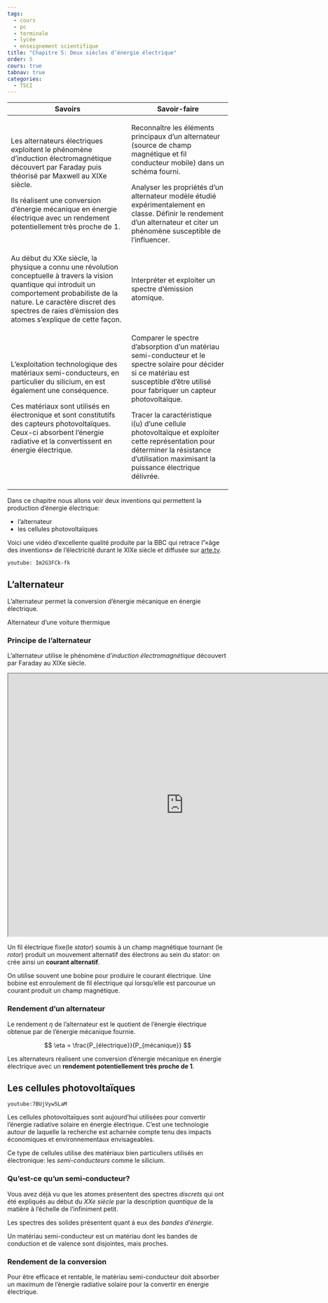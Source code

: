 ```yaml
---
tags:
  - cours
  - pc
  - terminale
  - lycée
  - enseignement scientifique
title: "Chapitre 5: Deux siècles d’énergie électrique"
order: 5
cours: true
tabnav: true
categories:
  - TSCI
---
```


::: programme

+---------------------------------------------------+------------------------------------------+
| Savoirs                                           | Savoir-faire                             |
+===================================================+==========================================+
| Les alternateurs électriques exploitent le        | Reconnaître les éléments principaux d’un |
| phénomène d’induction électromagnétique découvert | alternateur (source de champ magnétique  |
| par Faraday puis théorisé par Maxwell au XIXe     | et fil conducteur mobile) dans un schéma |
| siècle.                                           | fourni.                                  |
|                                                   |                                          |
| Ils réalisent une conversion d’énergie mécanique  | Analyser les propriétés d’un alternateur |
| en énergie électrique avec un rendement           | modèle étudié expérimentalement en       |
| potentiellement très proche de 1.                 | classe. Définir le rendement d’un        |
|                                                   | alternateur et citer un phénomène        |
|                                                   | susceptible de l’influencer.             |
+---------------------------------------------------+------------------------------------------+
| Au début du XXe siècle, la physique a connu une   | Interpréter et exploiter un spectre      |
| révolution conceptuelle à travers la vision       | d’émission atomique.                     |
| quantique qui introduit un comportement           |                                          |
| probabiliste de la nature. Le caractère discret   |                                          |
| des spectres de raies d’émission des atomes       |                                          |
| s’explique de cette façon.                        |                                          |
+---------------------------------------------------+------------------------------------------+
| L’exploitation technologique des matériaux        | Comparer le spectre d’absorption d’un    |
| semi-conducteurs, en particulier du silicium, en  | matériau semi-conducteur et le spectre   |
| est également une conséquence.                    | solaire pour décider si ce matériau est  |
|                                                   | susceptible d’être utilisé pour          |
| Ces matériaux sont utilisés en électronique et    | fabriquer un capteur photovoltaïque.     |
| sont constitutifs des capteurs photovoltaïques.   |                                          |
| Ceux-ci absorbent l’énergie radiative et la       | Tracer la caractéristique i(u) d’une     |
| convertissent en énergie électrique.              | cellule photovoltaïque et exploiter      |
|                                                   | cette représentation pour déterminer la  |
|                                                   | résistance d'utilisation maximisant la   |
|                                                   | puissance électrique délivrée.           |
+---------------------------------------------------+------------------------------------------+

:::

Dans ce chapitre nous allons voir deux inventions qui permettent la production d'énergie électrique:

- l'alternateur
- les cellules photovoltaïques

Voici une vidéo d'excellente qualité produite par la BBC qui retrace l"«âge des inventions» de
l'électricité durant le XIXe siècle et diffusée sur [arte.tv](https://www.arte.tv/).


`youtube: Im2G3FCk-fk`


<!-- 
ARTE: Histoire de l'électricité e, trois parties: https://www.arte.tv/fr/videos/RC-018190/l-histoire-de-l-electricite/

`youtube: oce00LbvndU` Marche plus: 

`youtube: Im2G3FCk-fk` OK

`youtube: 2tm8IdoxHbk` Voir sur dailymotion: https://www.dailymotion.com/video/x4jg4nw


ARTE:
<iframe allowfullscreen="true" style="transition-duration:0;transition-property:no;margin:0 auto;position:relative;display:block;background-color:#000000;" frameborder="0" scrolling="no" width="100%" height="100%" src="https://www.arte.tv/player/v6/index.php?json_url=https%3A%2F%2Fapi.arte.tv%2Fapi%2Fplayer%2Fv2%2Fconfig%2Ffr%2F050724-002-A&lang=fr&autoplay=false&mute=0&previewData=%7B%22title%22%3A%22L'histoire%20de%20l'%C3%A9lectricit%C3%A9%20(2%2F3)%22%2C%22subtitle%22%3A%22L'%C3%A2ge%20des%20inventions%22%2C%22image%22%3A%22https%3A%2F%2Fapi-cdn.arte.tv%2Fapi%2Fmami%2Fv1%2Fprogram%2Ffr%2F050724-002-A%2F940x530%3Fts%3D1589790560%22%7D"></iframe>

-->

## L'alternateur

L'alternateur permet la conversion d'énergie mécanique en énergie électrique.

::: example

Alternateur d'une voiture thermique

<wc-wikimage class="half center" title="Tendeur courroie alternateur automobile.jpg" caption="Pour recharger la batterie du véhicule, l'alternateur est entraîné par le moteur via une courroie."></wc-wikimage>

:::

### Principe de l'alternateur

L'alternateur utilise le phénomène d'_induction électromagnétique_ découvert par Faraday au XIXe siècle.

<iframe src="https://phet.colorado.edu/sims/html/faradays-law/latest/faradays-law_fr.html" width="800" height="600" allowfullscreen>
</iframe>


Un fil électrique fixe(le _stator_) soumis à un champ magnétique tournant (le _rotor_) produit un
mouvement alternatif des électrons au sein du stator: on crée ainsi un **courant alternatif**.


<wc-wikimage class="half center" title="Alternator_1.svg" caption="Le mouvement de rotation de l'aimant produit un courant alternatif par l'effet d 'induction éléctromagnétique dans le fil conducteur électrique."></wc-wikimage>

::: {.plus titre="La bobine"}

On utilise souvent une bobine pour produire le courant électrique. Une bobine est enroulement de
fil électrique qui lorsqu'elle est parcourue un courant produit un champ magnétique.

<wc-wikimage class="half center" title="Common_mode_choke_2A_with_20mH_inductance.jpg" caption="Une bobine électronique de faible puissance. Les bobines haute-puissance dont au contraire utilisées en électrotechnique."></wc-wikimage>

:::

### Rendement d'un alternateur

Le rendement $\eta$ de l'alternateur est le quotient de l'énergie électrique obtenue par de
l'énergie mécanique fournie.

$$
\eta = \frac{P_{électrique}}{P_{mécanique}}
$$


:::prop

Les alternateurs réalisent une conversion d'énergie mécanique en énergie électrique avec un
**rendement potentiellement très proche de 1**.

:::

## Les cellules photovoltaïques

`youtube:7BUjVyw5LaM`

Les cellules photovoltaïques sont aujourd'hui utilisées pour convertir l'énergie radiative solaire
en énergie électrique. C'est une technologie autour de laquelle la recherche est acharnée compte
tenu des impacts économiques et environnementaux envisageables.

Ce type de cellules utilise des matériaux bien particuliers utilisés en électronique: les
_semi-conducteurs_ comme le silicium.

### Qu'est-ce qu'un semi-conducteur?

Vous avez déjà vu que les atomes présentent des spectres _discrets_ qui ont été expliqués au début
du _XXe siècle_ par la description _quantique_ de la matière à l'échelle de l'infiniment petit.

<wc-wikimage class="half center" title="Hydrogen_transitions.svg" caption="Les raies d'émission de l'hydrogène sont dues à la liberation de photons lors du passage d'un atome d'un niveau d'énergie à un autre."></wc-wikimage>

Les spectres des solides présentent quant à eux des _bandes d'énergie_.

Un matériau semi-conducteur est un matériau dont les bandes de conduction et de valence sont
disjointes, mais proches.


<wc-wikimage class="half center" title="Semiconductor_band_structure_(lots_of_bands_2).svg" caption="Dans un matériau semi-conducteur la bande de conduction est proche de la bande de valence."></wc-wikimage>

### Rendement de la conversion

::: prop

Pour être efficace et rentable, le matériau semi-conducteur doit absorber un maximum de l'énergie
radiative solaire pour la convertir en énergie électrique.

<wc-wikimage class="half center" title="Solar_Spectrum_and_Spectral-Response.png" caption="Le maximum d’émission du spectre solaire est dans le vert (λ=504 nm). Une cellule photodiode en silicium a son maximum d'absorption aux alentours de 1µm(IR), absorbe tout de même une grande partie du spectre solaire."></wc-wikimage>

:::

::: {.plus titre="Rendement des cellules photovoltaïques"}

<wc-wikimage title="CellPVeff(rev200406).png" caption="La limite théorique de rendement dite limite de Shockley-Queisser est de l'ordre de 33% pour une
cellule unijonction, les meilleures cellules de ce type ont actuellement un rendement de 20 à 25%,
mais on peut améliorer le rendement en utilisant par exemple des cellules à jonctions multiples."></wc-wikimage>

:::
